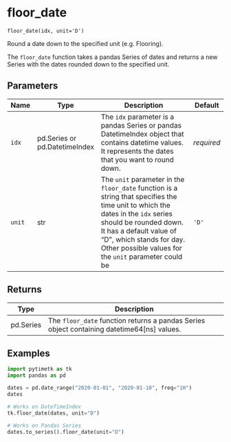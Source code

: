 # floor_date { #pytimetk.floor_date }

`floor_date(idx, unit='D')`

Round a date down to the specified unit (e.g. Flooring).

The `floor_date` function takes a pandas Series of dates and returns a new Series with the dates rounded down to the specified unit.

## Parameters

| Name   | Type                          | Description                                                                                                                                                                                                                                                            | Default    |
|--------|-------------------------------|------------------------------------------------------------------------------------------------------------------------------------------------------------------------------------------------------------------------------------------------------------------------|------------|
| `idx`  | pd.Series or pd.DatetimeIndex | The `idx` parameter is a pandas Series or pandas DatetimeIndex object that contains datetime values. It represents the dates that you want to round down.                                                                                                              | _required_ |
| `unit` | str                           | The `unit` parameter in the `floor_date` function is a string that specifies the time unit to which the dates in the `idx` series should be rounded down. It has a default value of "D", which stands for day. Other possible values for the `unit` parameter could be | `'D'`      |

## Returns

| Type      | Description                                                                                |
|-----------|--------------------------------------------------------------------------------------------|
| pd.Series | The `floor_date` function returns a pandas Series object containing datetime64[ns] values. |

## Examples

```python
import pytimetk as tk
import pandas as pd

dates = pd.date_range("2020-01-01", "2020-01-10", freq="1H")
dates
```

```python
# Works on DateTimeIndex
tk.floor_date(dates, unit="D")
```

```python
# Works on Pandas Series
dates.to_series().floor_date(unit="D")
```